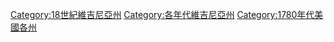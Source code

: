 [[Category:18世紀維吉尼亞州|Category:18世紀維吉尼亞州]]
[[Category:各年代維吉尼亞州|Category:各年代維吉尼亞州]]
[[Category:1780年代美國各州|Category:1780年代美國各州]]